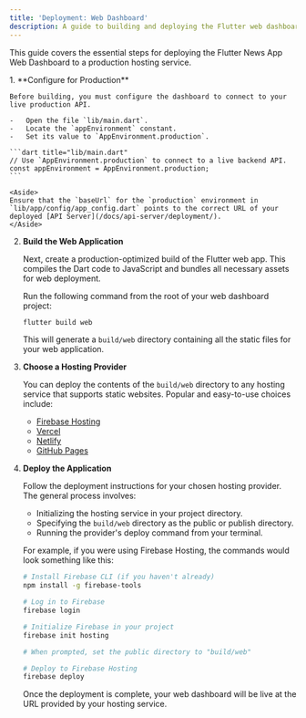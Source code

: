 ```yaml
---
title: 'Deployment: Web Dashboard'
description: A guide to building and deploying the Flutter web dashboard to a production environment.
---
```



This guide covers the essential steps for deploying the Flutter News App Web Dashboard to a production hosting service.

<Steps>
1.  **Configure for Production**

    Before building, you must configure the dashboard to connect to your live production API.

    -   Open the file `lib/main.dart`.
    -   Locate the `appEnvironment` constant.
    -   Set its value to `AppEnvironment.production`.

    ```dart title="lib/main.dart"
    // Use `AppEnvironment.production` to connect to a live backend API.
    const appEnvironment = AppEnvironment.production; 
    ```

    <Aside>
    Ensure that the `baseUrl` for the `production` environment in `lib/app/config/app_config.dart` points to the correct URL of your deployed [API Server](/docs/api-server/deployment/).
    </Aside>

2.  **Build the Web Application**

    Next, create a production-optimized build of the Flutter web app. This compiles the Dart code to JavaScript and bundles all necessary assets for web deployment.

    Run the following command from the root of your web dashboard project:
    ```bash
    flutter build web
    ```
    This will generate a `build/web` directory containing all the static files for your web application.

3.  **Choose a Hosting Provider**

    You can deploy the contents of the `build/web` directory to any hosting service that supports static websites. Popular and easy-to-use choices include:

    -   [Firebase Hosting](https://firebase.google.com/docs/hosting)
    -   [Vercel](https://vercel.com/)
    -   [Netlify](https://www.netlify.com/for/web-applications/)
    -   [GitHub Pages](https://docs.github.com/en/pages)

4.  **Deploy the Application**

    Follow the deployment instructions for your chosen hosting provider. The general process involves:

    -   Initializing the hosting service in your project directory.
    -   Specifying the `build/web` directory as the public or publish directory.
    -   Running the provider's deploy command from your terminal.

    For example, if you were using Firebase Hosting, the commands would look something like this:

    ```bash
    # Install Firebase CLI (if you haven't already)
    npm install -g firebase-tools

    # Log in to Firebase
    firebase login

    # Initialize Firebase in your project
    firebase init hosting

    # When prompted, set the public directory to "build/web"

    # Deploy to Firebase Hosting
    firebase deploy
    ```

    Once the deployment is complete, your web dashboard will be live at the URL provided by your hosting service.

</Steps>
